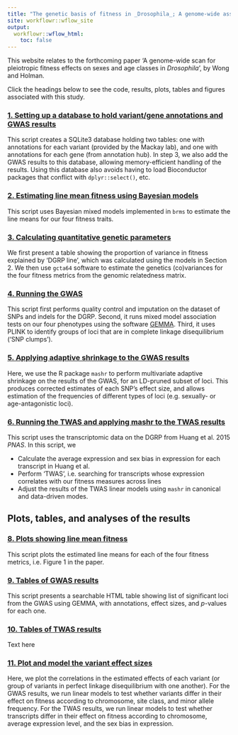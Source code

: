 ```yaml
---
title: "The genetic basis of fitness in _Drosophila_; A genome-wide association study"
site: workflowr::wflow_site
output:
  workflowr::wflow_html:
    toc: false
---
```


This website relates to the forthcoming paper 'A genome-wide scan for pleiotropic fitness effects on sexes and age classes in _Drosophila_', by Wong and Holman. 

Click the headings below to see the code, results, plots, tables and figures associated with this study. 

### [1. Setting up a database to hold variant/gene annotations and GWAS results](make_annotation_database.html)

This script creates a SQLite3 database holding two tables: one with annotations for each variant (provided by the Mackay lab), and one with annotations for each gene (from annotation hub). In step 3, we also add the GWAS results to this database, allowing memory-efficient handling of the results. Using this database also avoids having to load Bioconductor packages that conflict with `dplyr::select()`, etc.

### [2. Estimating line mean fitness using Bayesian models](get_predicted_line_means.html)

This script uses Bayesian mixed models implemented in `brms` to estimate the line means for our four fitness traits.

### [3. Calculating quantitative genetic parameters](gcta_quant_genetics.html)

We first present a table showing the proportion of variance in fitness explained by ‘DGRP line’, which was calculated using the models in Section 2. We then use `gcta64` software to estimate the genetics (co)variances for the four fitness metrics from the genomic relatedness matrix.

### [4. Running the GWAS](perfom_gwas.html)

This script first performs quality control and imputation on the dataset of SNPs and indels for the DGRP. Second, it runs mixed model association tests on our four phenotypes using the software [GEMMA](http://www.xzlab.org/software/GEMMAmanual.pdf). Third, it uses PLINK to identify groups of loci that are in complete linkage disequilibrium ('SNP clumps'). 

### [5. Applying adaptive shrinkage to the GWAS results](gwas_adaptive_shrinkage.html)

Here, we use the R package `mashr` to perform multivariate adaptive shrinkage on the results of the GWAS, for an LD-pruned subset of loci. This produces corrected estimates of each SNP's effect size, and allows estimation of the frequencies of different types of loci (e.g. sexually- or age-antagonistic loci).

### [6. Running the TWAS and applying mashr to the TWAS results](TWAS.html)

This script uses the transcriptomic data on the DGRP from Huang et al. 2015 _PNAS_. In this script, we

- Calculate the average expression and sex bias in expression for each transcript in Huang et al.
- Perform 'TWAS', i.e. searching for transcripts whose expression correlates with our fitness measures across lines
- Adjust the results of the TWAS linear models using `mashr` in canonical and data-driven modes.


## Plots, tables, and analyses of the results

### [8. Plots showing line mean fitness](plot_line_means.html)

This script plots the estimated line means for each of the four fitness metrics, i.e. Figure 1 in the paper.

### [9. Tables of GWAS results](GWAS_tables.html)

This script presents a searchable HTML table showing list of significant loci from the GWAS using GEMMA, with annotations, effect sizes, and $p$-values for each one. 

### [10. Tables of TWAS results](TWAS_tables.html)

Text here

### [11. Plot and model the variant effect sizes](plot_models_variant_effects.html)

Here, we plot the correlations in the estimated effects of each variant (or group of variants in perfect linkage disequilibrium with one another). For the GWAS results, we run linear models to test whether variants differ in their effect on fitness according to chromosome, site class, and minor allele frequency. For the TWAS results, we run linear models to test whether transcripts differ in their effect on fitness according to chromosome, average expression level, and the sex bias in expression.


<!-- Heritability -->
<!--  - Correlated with selection experienced by the gene? Angatonism? -->
<!--  - Correlated with sex-specificity in expression? -->

<!-- eQTLs -->
<!--  - Are there eQTLs with matching, independent, and opposite-sex effects? YES TO ALL. NEED TO RE-DO eQTL ANALYSIS  -->
<!--  - Are there more overlaps between the eQTLs and fitness QTLs than expected by chance? Correlation in p-vals? -->


<!-- Predictions -->
<!--  - eQTLs that affect transciption the same way in both sexes will have SA fitness effects for transcripts under SA selection (or concordant for concordant) We need: -->
<!--    - Effect size for the eQTL on the transcript, in both sexes (re-run eQTL) -->
<!--    - Effect size for the eQTL on fitness, in both sexes (done) -->
<!--    - Effect size for the transcript on fitness (done) -->
<!--    - "Allele 1 made the transcript increase in both sexes, good for males and bad for females" -->
<!--  - eQTLs that only affect transciption in one sex will have a more sex-specific fitness effect as well (not concordant, not antag) -->
<!--  - eQTLs where the + and - alleles are swapped between sexes will be antagonistic or concordant, depending on sex-specific selection on that transcript -->
<!--  - Transcripts will show the twin peaks relationship between sex bias in expression and SA selection -->
<!--  - Genes targetted by dsx will be extra antagonistic -->

